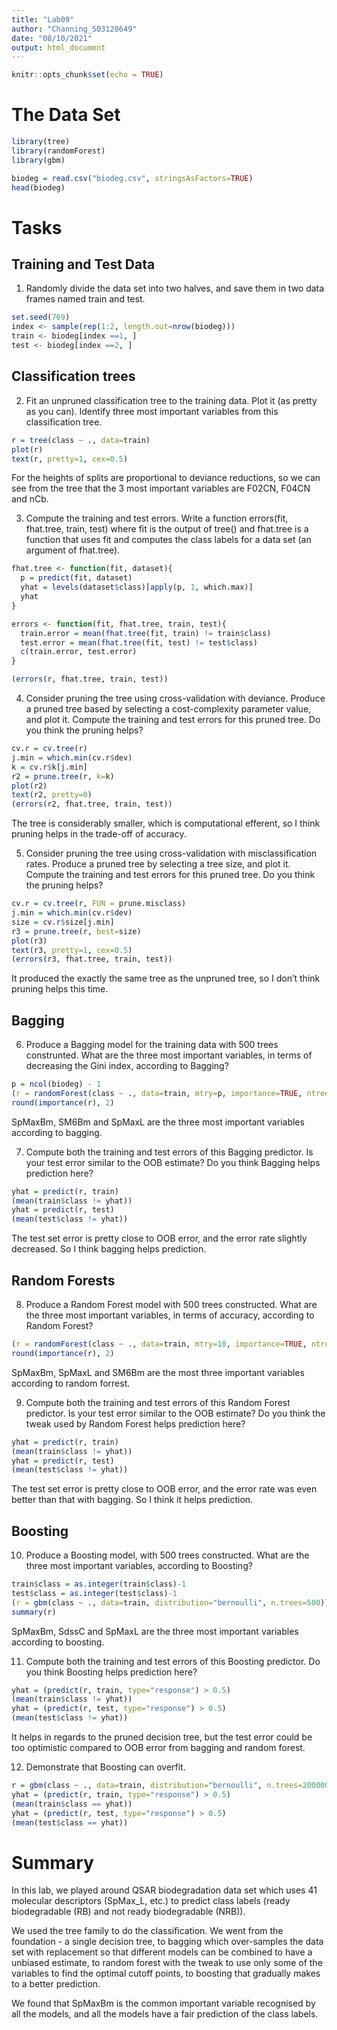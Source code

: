 ```yaml
---
title: "Lab09"
author: "Channing_503128649"
date: "08/10/2021"
output: html_document
---
```


```r
knitr::opts_chunk$set(echo = TRUE)
```

# The Data Set
```r
library(tree)
library(randomForest)
library(gbm)
```


```r
biodeg = read.csv("biodeg.csv", stringsAsFactors=TRUE)
head(biodeg)
```
# Tasks
## Training and Test Data
(@) Randomly divide the data set into two halves, and save them in two data frames named train and test.
```r
set.seed(769)
index <- sample(rep(1:2, length.out=nrow(biodeg)))
train <- biodeg[index ==1, ]
test <- biodeg[index ==2, ]
```

## Classification trees
(@) Fit an unpruned classification tree to the training data. Plot it (as pretty as you can). Identify three most important variables from this classification tree.
```r
r = tree(class ~ ., data=train)
plot(r)
text(r, pretty=1, cex=0.5)
```

For the heights of splits are proportional to deviance reductions, so we can see from the tree that the 3 most important variables are F02CN, F04CN and nCb.

(@) Compute the training and test errors. Write a function errors(fit, fhat.tree, train, test) where fit is the output of tree() and fhat.tree is a function that uses fit and computes the class labels for a data set (an argument of fhat.tree).

```r
fhat.tree <- function(fit, dataset){
  p = predict(fit, dataset)
  yhat = levels(dataset$class)[apply(p, 1, which.max)]
  yhat
}

errors <- function(fit, fhat.tree, train, test){
  train.error = mean(fhat.tree(fit, train) != train$class)
  test.error = mean(fhat.tree(fit, test) != test$class)
  c(train.error, test.error)
}

(errors(r, fhat.tree, train, test))
```

(@) Consider pruning the tree using cross-validation with deviance. Produce a pruned tree based by selecting a cost-complexity parameter value, and plot it. Compute the training and test errors for this pruned tree. Do you think the pruning helps?
```r
cv.r = cv.tree(r)
j.min = which.min(cv.r$dev)
k = cv.r$k[j.min]
r2 = prune.tree(r, k=k)
plot(r2)
text(r2, pretty=0)
(errors(r2, fhat.tree, train, test))
```

The tree is considerably smaller, which is computational efferent, so I think pruning helps in the trade-off of accuracy.

(@) Consider pruning the tree using cross-validation with misclassification rates. Produce a pruned tree by selecting a tree size, and plot it. Compute the training and test errors for this pruned tree. Do you think the pruning helps?
```r
cv.r = cv.tree(r, FUN = prune.misclass)
j.min = which.min(cv.r$dev)
size = cv.r$size[j.min]
r3 = prune.tree(r, best=size)
plot(r3)
text(r3, pretty=1, cex=0.5)
(errors(r3, fhat.tree, train, test))
```
It produced the exactly the same tree as the unpruned tree, so I don't think pruning helps this time.

## Bagging
(@) Produce a Bagging model for the training data with 500 trees construnted. What are the three most important variables, in terms of decreasing the Gini index, according to Bagging?
```r
p = ncol(biodeg) - 1
(r = randomForest(class ~ ., data=train, mtry=p, importance=TRUE, ntree=500))
round(importance(r), 2)
```

SpMaxBm, SM6Bm and SpMaxL are the three most important variables according to bagging.

(@) Compute both the training and test errors of this Bagging predictor. Is your test error similar to the OOB estimate? Do you think Bagging helps prediction here?
```r
yhat = predict(r, train)
(mean(train$class != yhat))
yhat = predict(r, test)
(mean(test$class != yhat))
```

The test set error is pretty close to OOB error, and the error rate slightly decreased. So I think bagging helps prediction.

## Random Forests
(@) Produce a Random Forest model with 500 trees constructed. What are the three most important variables, in terms of accuracy, according to Random Forest?
```r
(r = randomForest(class ~ ., data=train, mtry=10, importance=TRUE, ntree=500))
round(importance(r), 2)
```
SpMaxBm, SpMaxL and SM6Bm are the most three important variables according to random forrest.

(@) Compute both the training and test errors of this Random Forest predictor. Is your test error similar to the OOB estimate? Do you think the tweak used by Random Forest helps prediction here?
```r
yhat = predict(r, train)
(mean(train$class != yhat))
yhat = predict(r, test)
(mean(test$class != yhat))
```

The test set error is pretty close to OOB error, and the error rate was even better than that with bagging. So I think it helps prediction.

## Boosting
(@) Produce a Boosting model, with 500 trees constructed. What are the three most important variables, according to Boosting?
```r
train$class = as.integer(train$class)-1
test$class = as.integer(test$class)-1
(r = gbm(class ~ ., data=train, distribution="bernoulli", n.trees=500))
summary(r)
```

SpMaxBm, SdssC and SpMaxL are the three most important variables according to boosting.

(@) Compute both the training and test errors of this Boosting predictor. Do you think Boosting helps prediction here?
```r
yhat = (predict(r, train, type="response") > 0.5)
(mean(train$class != yhat))
yhat = (predict(r, test, type="response") > 0.5)
(mean(test$class != yhat))
```
It helps in regards to the pruned decision tree, but the test error could be too optimistic compared to OOB error from bagging and random forest.

(@) Demonstrate that Boosting can overfit.
```r
r = gbm(class ~ ., data=train, distribution="bernoulli", n.trees=200000, n.cores=8 )
yhat = (predict(r, train, type="response") > 0.5)
(mean(train$class == yhat))
yhat = (predict(r, test, type="response") > 0.5)
(mean(test$class == yhat))
```

# Summary
In this lab, we played around QSAR biodegradation data set which uses 41 molecular descriptors (SpMax_L, etc.) to predict class labels (ready biodegradable (RB) and not ready biodegradable (NRB)).

We used the tree family to do the classification. We went from the foundation - a single decision tree, to bagging which over-samples the data set with replacement so that different models can be combined to have a unbiased estimate, to random forest with the tweak to use only some of the variables to find the optimal cutoff points, to boosting that gradually makes to a better prediction.

We found that SpMaxBm is the common important variable recognised by all the models, and all the models have a fair prediction of the class labels.




















